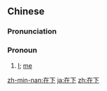 ==Chinese==
{{zh-forms}}

===Pronunciation===
{{zh-pron
|m=zàixià
|c=zoi6 haa6
|h=pfs=chhai-ha
|mn=chāi-hā
|cat=pron
}}

===Pronoun===
{{zh-pronoun}}

# {{lb|zh|obsolete|humble}} [[I]]; [[me]]

[[zh-min-nan:在下]]
[[ja:在下]]
[[zh:在下]]